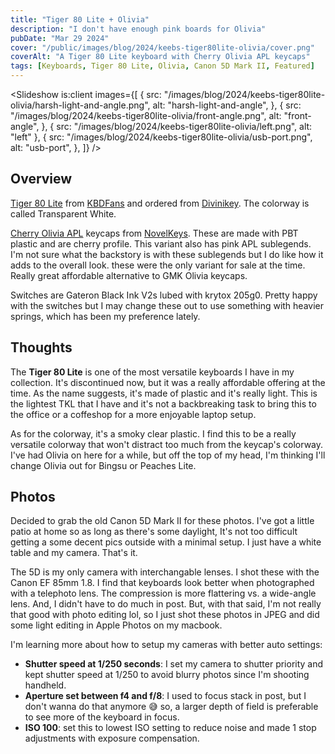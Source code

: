 ```yaml
---
title: "Tiger 80 Lite + Olivia"
description: "I don't have enough pink boards for Olivia"
pubDate: "Mar 29 2024"
cover: "/public/images/blog/2024/keebs-tiger80lite-olivia/cover.png"
coverAlt: "A Tiger 80 Lite keyboard with Cherry Olivia APL keycaps"
tags: [Keyboards, Tiger 80 Lite, Olivia, Canon 5D Mark II, Featured]
---
```



<Slideshow
  is:client
  images={[
    {
      src: "/images/blog/2024/keebs-tiger80lite-olivia/harsh-light-and-angle.png",
      alt: "harsh-light-and-angle",
    },
    {
      src: "/images/blog/2024/keebs-tiger80lite-olivia/front-angle.png",
      alt: "front-angle",
    },
    { src: "/images/blog/2024/keebs-tiger80lite-olivia/left.png", alt: "left" },
    {
      src: "/images/blog/2024/keebs-tiger80lite-olivia/usb-port.png",
      alt: "usb-port",
    },
  ]}
/>

## Overview

[Tiger 80 Lite](https://divinikey.com/products/kbdfans-tiger-lite-tkl-keyboard-kit?variant=40209142612033) from [KBDFans](https://kbdfans.com/) and ordered from [Divinikey](https://divinikey.com/). The colorway is called Transparent White.

[Cherry Olivia APL](https://novelkeys.com/products/cherry-olivia?variant=43001363431591) keycaps from [NovelKeys](https://novelkeys.com/). These are made with PBT plastic and are cherry profile. This variant also has pink APL sublegends. I'm not sure what the backstory is with these sublegends but I do like how it adds to the overall look. these were the only variant for sale at the time. Really great affordable alternative to GMK Olivia keycaps.

Switches are Gateron Black Ink V2s lubed with krytox 205g0. Pretty happy with the switches but I may change these out to use something with heavier springs, which has been my preference lately.

## Thoughts

The **Tiger 80 Lite** is one of the most versatile keyboards I have in my collection. It's discontinued now, but it was a really affordable offering at the time. As the name suggests, it's made of plastic and it's really light. This is the lightest TKL that I have and it's not a backbreaking task to bring this to the office or a coffeshop for a more enjoyable laptop setup.

As for the colorway, it's a smoky clear plastic. I find this to be a really versatile colorway that won't distract too much from the keycap's colorway. I've had Olivia on here for a while, but off the top of my head, I'm thinking I'll change Olivia out for Bingsu or Peaches Lite.

## Photos

Decided to grab the old Canon 5D Mark II for these photos. I've got a little patio at home so as long as there's some daylight, It's not too difficult getting a some decent pics outside with a minimal setup. I just have a white table and my camera. That's it.

The 5D is my only camera with interchangable lenses. I shot these with the Canon EF 85mm 1.8. I find that keyboards look better when photographed with a telephoto lens. The compression is more flattering vs. a wide-angle lens. And, I didn't have to do much in post. But, with that said, I'm not really that good with photo editing lol, so I just shot these photos in JPEG and did some light editing in Apple Photos on my macbook.

I'm learning more about how to setup my cameras with better auto settings:

- **Shutter speed at 1/250 seconds**: I set my camera to shutter priority and kept shutter speed at 1/250 to avoid blurry photos since I'm shooting handheld.
- **Aperture set between f4 and f/8**: I used to focus stack in post, but I don't wanna do that anymore 😅 so, a larger depth of field is preferable to see more of the keyboard in focus.
- **ISO 100**: set this to lowest ISO setting to reduce noise and made 1 stop adjustments with exposure compensation.
